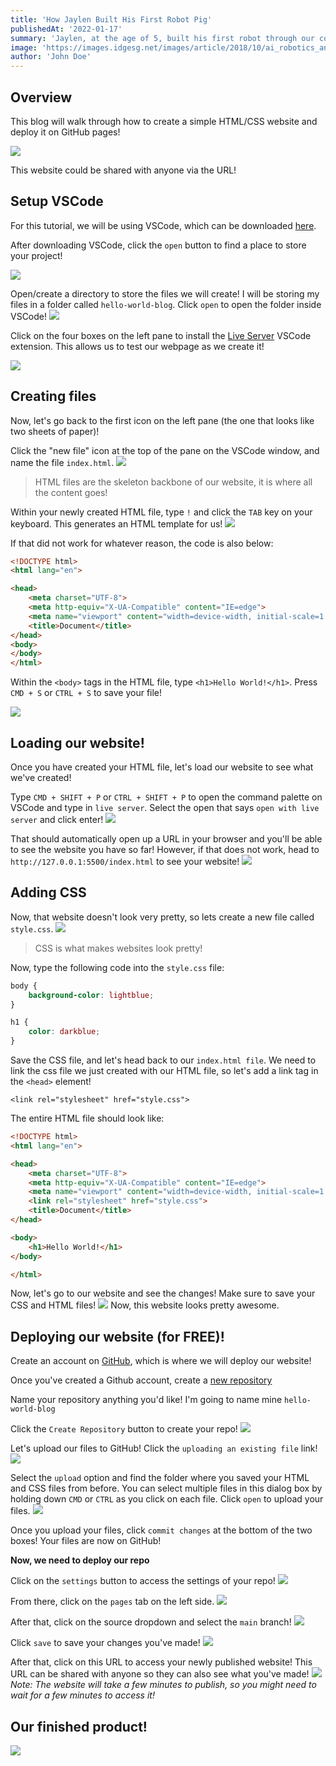 ```yaml
---
title: 'How Jaylen Built His First Robot Pig'
publishedAt: '2022-01-17'
summary: 'Jaylen, at the age of 5, built his first robot through our common build program.'
image: 'https://images.idgesg.net/images/article/2018/10/ai_robotics_analytics_data-scientist_mathematics_equation-100777424-large.jpg'
author: 'John Doe'
---
```


## Overview
This blog will walk through how to create a simple HTML/CSS website and deploy it on GitHub pages!

![](https://i.imgur.com/PLYx8xf.png)

This website could be shared with anyone via the URL!

## Setup VSCode
For this tutorial, we will be using VSCode, which can be downloaded [here](https://code.visualstudio.com/download). 

After downloading VSCode, click the `open` button to find a place to store your project!

![](https://i.imgur.com/Ir6EvbG.png)

Open/create a directory to store the files we will create! I will be storing my files in a folder called `hello-world-blog`. Click `open` to open the folder inside VSCode!
![](https://i.imgur.com/8E4G3ZK.png)


Click on the four boxes on the left pane to install the [Live Server](https://marketplace.visualstudio.com/items?itemName=ritwickdey.LiveServer) VSCode extension. This allows us to test our webpage as we create it!

![](https://i.ibb.co/xsvx5ks/Screen-Shot-2022-01-05-at-6-11-51-PM.png)


## Creating files
Now, let's go back to the first icon on the left pane (the one that looks like two sheets of paper)!

Click the "new file" icon at the top of the pane on the VSCode window, and name the file `index.html`.
![](https://i.imgur.com/6pTIqQ3.png)

> HTML files are the skeleton backbone of our website, it is where all the content goes!

Within your newly created HTML file, type `!` and click the `TAB` key on your keyboard. This generates an HTML template for us!
![](https://i.imgur.com/fCGBgAH.png)

If that did not work for whatever reason, the code is also below:
```html
<!DOCTYPE html>
<html lang="en">

<head>
    <meta charset="UTF-8">
    <meta http-equiv="X-UA-Compatible" content="IE=edge">
    <meta name="viewport" content="width=device-width, initial-scale=1.0">
    <title>Document</title>
</head>
<body>
</body>
</html>
```

Within the `<body>` tags in the HTML file, type `<h1>Hello World!</h1>`. Press `CMD + S` or `CTRL + S` to save your file!

![](https://i.imgur.com/imJ4iGd.png)

## Loading our website!
Once you have created your HTML file, let's load our website to see what we've created!

Type `CMD + SHIFT + P` or `CTRL + SHIFT + P` to open the command palette on VSCode and type in `live server`. Select the open that says `open with live server` and click enter!
![](https://i.imgur.com/JyrqMtS.png)

That should automatically open up a URL in your browser and you'll be able to see the website you have so far! However, if that does not work, head to `http://127.0.0.1:5500/index.html` to see your website!
![](https://i.imgur.com/2q2Nb9g.png)


## Adding CSS
Now, that website doesn't look very pretty, so lets create a new file called `style.css`.
![](https://i.imgur.com/SY5GFMk.png)
> CSS is what makes websites look pretty!

Now, type the following code into the `style.css` file:
```css
body {
    background-color: lightblue;
}

h1 {
    color: darkblue;
}
```

Save the CSS file, and let's head back to our `index.html file`. We need to link the css file we just created with our HTML file, so let's add a link tag in the `<head>` element!

`<link rel="stylesheet" href="style.css">`

The entire HTML file should look like:
```html
<!DOCTYPE html>
<html lang="en">

<head>
    <meta charset="UTF-8">
    <meta http-equiv="X-UA-Compatible" content="IE=edge">
    <meta name="viewport" content="width=device-width, initial-scale=1.0">
    <link rel="stylesheet" href="style.css">
    <title>Document</title>
</head>

<body>
    <h1>Hello World!</h1>
</body>

</html>
```

Now, let's go to our website and see the changes! Make sure to save your CSS and HTML files!
![](https://i.imgur.com/hzTmjbb.png)
Now, this website looks pretty awesome.

## Deploying our website (for FREE)!

Create an account on [GitHub](https://github.com/), which is where we will deploy our website!

Once you've created a Github account, create a [new repository](https://github.com/new)

Name your repository anything you'd like! I'm going to name mine `hello-world-blog`

Click the `Create Repository` button to create your repo!
![](https://i.imgur.com/ucELyEd.png)

Let's upload our files to GitHub! Click the `uploading an existing file` link!
![](https://i.imgur.com/cRzR6ZV.png)

Select the `upload` option and find the folder where you saved your HTML and CSS files from before. You can select multiple files in this dialog box by holding down `CMD` or `CTRL` as you click on each file. Click `open` to upload your files.
![](https://i.ibb.co/Fz8RT3y/Screen-Shot-2022-01-05-at-6-35-33-PM.png)

Once you upload your files, click `commit changes` at the bottom of the two boxes! Your files are now on GitHub!

**Now, we need to deploy our repo**

Click on the `settings` button to access the settings of your repo!
![](https://i.imgur.com/4y2glyD.png)

From there, click on the `pages` tab on the left side.
![](https://i.imgur.com/URTgNBV.png)

After that, click on the source dropdown and select the `main` branch!
![](https://i.imgur.com/JYE7mJj.png)

Click `save` to save your changes you've made!
![](https://i.imgur.com/ykK821q.png)

After that, click on this URL to access your newly published website! This URL can be shared with anyone so they can also see what you've made!
![](https://i.ibb.co/BspLC5q/Screen-Shot-2022-01-05-at-6-40-42-PM.png)
*Note: The website will take a few minutes to publish, so you might need to wait for a few minutes to access it!*

## Our finished product!
![](https://i.imgur.com/PLYx8xf.png)